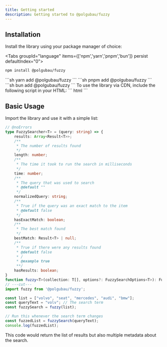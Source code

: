 ```yaml
---
title: Getting started
description: Getting started to @polgubau/fuzzy
---
```


## Installation

Install the library using your package manager of choice:

<Tabs groupId="language" items={['npm','yarn','pnpm','bun']} persist defaultIndex="0">
  <Tab value="npm">
  ```sh
  npm install @polgubau/fuzzy
  ```
  </Tab>
  <Tab value="yarn">
  ```sh
  yarn add @polgubau/fuzzy
  ```
  </Tab>
  <Tab value="pnpm">
  ```sh
  pnpm add @polgubau/fuzzy
  ```
  </Tab>
  <Tab value="bun">
  ```sh
  bun add @polgubau/fuzzy
  ```
  </Tab>
</Tabs>

<Accordions type="single">
  <Accordion title="Using CDN?" value="cdn" id="cdn">
  To use the library via CDN, include the following script in your HTML:
  ``` html
<script src="https://cdn.jsdelivr.net/npm/@polgubau/fuzzy"></script>
```
   </Accordion>
</Accordions>

## Basic Usage

Import the library and use it with a simple list:

```ts twoslash 
// @noErrors
type FuzzySearcher<T> = (query: string) => {
    results: Array<Result<T>>;
    /**
     * The number of results found
     */
    length: number;
    /**
     * The time it took to run the search in milliseconds
     */
    time: number;
    /**
     * The query that was used to search
     * @default ""
     */
    normalizedQuery: string;
    /**
     * True if the query was an exact match to the item
     * @default false
     */
    hasExactMatch: boolean;
    /**
     * The best match found
     */
    bestMatch: Result<T> | null;
    /**
     * True if there were any results found
     * @default false
     * /
     * @example true
     **/
    hasResults: boolean;
}
function fuzzy<T>(collection: T[], options?: FuzzySearchOptions<T>): FuzzySearcher<T>;
// ---cut---
import fuzzy from '@polgubau/fuzzy';

const list = ["volvo", "seat", "mercedes", "audi", "bmw"];
const queryText = "volv"; // The search term
const fuzzySearch = fuzzy(list);

// Run this whenever the search term changes
const fuzzedList = fuzzySearch(queryText);
console.log(fuzzedList); 
```

This code would return the list of results but also multiple metadata about the search.
<AutoTypeTable path="./src/types/lib.ts" name="FuzzySearchResponse" />

  